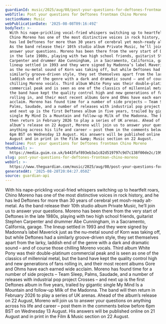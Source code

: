 ```yaml
---
guardianId: music/2025/aug/08/post-your-questions-for-deftones-frontman-chino-moreno
webTitle: Post your questions for Deftones frontman Chino Moreno
sectionName: Music
webPublicationDate: '2025-08-08T09:16:49Z'
bodyText: >-
  With his nape-prickling vocal-fried whispers switching up to heartfelt roars,
  Chino Moreno has one of the most distinctive voices in rock history, and he
  has led Deftones for more than 30 years of cerebral yet mosh-ready alt-metal.
  As the band release their 10th studio album Private Music, he’ll join us to
  answer your questions. Moreno has been there from the very start of Deftones
  in the late 1980s, playing with two high school friends, guitarist Stephen
  Carpenter and drummer Abe Cunningham, in a Sacramento, California, garage. The
  lineup settled in 1993 and they were signed by Madonna’s label Maverick just
  as the nu-metal sound of Korn was taking off, but while Deftones had a
  similarly groove-driven style, they set themselves apart from the larky,
  laddish end of the genre with a dark and dramatic sound – and of course those
  chilling Moreno vocals. Third album White Pony was their double-platinum
  commercial peak and is seen as one of the classics of millennial metal, but
  the band have kept the quality control high and new generations of fans
  rolling in, and their most recent albums Gore and Ohms have each earned wide
  acclaim. Moreno has found time for a number of side projects – Team Sleep,
  Palms, Saudade, and a number of releases with industrial pop project Crosses –
  and next up is the first Deftones album in five years, trailed by gigantic
  single My Mind Is a Mountain and follow-up Milk of the Madonna. The band will
  then return in February 2026 to play a series of UK arenas. Ahead of the
  album’s release on 22 August, Moreno will join us to answer your questions on
  anything across his life and career – post them in the comments below before
  6pm BST on Wednesday 13 August. His answers will be published online on 21
  August and in print in the Film &amp; Music section on 22 August.
headline: Post your questions for Deftones frontman Chino Moreno
thumbnail: >-
  https://media.guim.co.uk/b443faf893eb3a1c82d519797c9d7c138f00de2c/1990_34_2694_2155/500.jpg
slug: post-your-questions-for-deftones-frontman-chino-moreno
webUrl: >-
  https://www.theguardian.com/music/2025/aug/08/post-your-questions-for-deftones-frontman-chino-moreno
generatedAt: '2025-08-28T20:04:27.050Z'
source: guardian-api
---
```

With his nape-prickling vocal-fried whispers switching up to heartfelt roars, Chino Moreno has one of the most distinctive voices in rock history, and he has led Deftones for more than 30 years of cerebral yet mosh-ready alt-metal. As the band release their 10th studio album Private Music, he’ll join us to answer your questions. Moreno has been there from the very start of Deftones in the late 1980s, playing with two high school friends, guitarist Stephen Carpenter and drummer Abe Cunningham, in a Sacramento, California, garage. The lineup settled in 1993 and they were signed by Madonna’s label Maverick just as the nu-metal sound of Korn was taking off, but while Deftones had a similarly groove-driven style, they set themselves apart from the larky, laddish end of the genre with a dark and dramatic sound – and of course those chilling Moreno vocals. Third album White Pony was their double-platinum commercial peak and is seen as one of the classics of millennial metal, but the band have kept the quality control high and new generations of fans rolling in, and their most recent albums Gore and Ohms have each earned wide acclaim. Moreno has found time for a number of side projects – Team Sleep, Palms, Saudade, and a number of releases with industrial pop project Crosses – and next up is the first Deftones album in five years, trailed by gigantic single My Mind Is a Mountain and follow-up Milk of the Madonna. The band will then return in February 2026 to play a series of UK arenas. Ahead of the album’s release on 22 August, Moreno will join us to answer your questions on anything across his life and career – post them in the comments below before 6pm BST on Wednesday 13 August. His answers will be published online on 21 August and in print in the Film &amp; Music section on 22 August.
